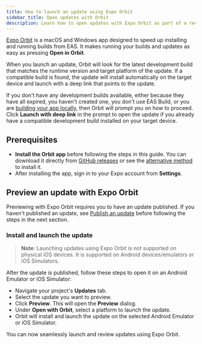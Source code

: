 ```yaml
---
title: How to launch an update using Expo Orbit
sidebar_title: Open updates with Orbit
description: Learn how to open updates with Expo Orbit as part of a review workflow.
---
```



[Expo Orbit](https://expo.dev/orbit) is a macOS and Windows app designed to speed up installing and running builds from EAS. It makes running your builds and updates as easy as pressing **Open in Orbit**.

<Collapsible summary="How does automatic installation and launching of updates work?">

When you launch an update, Orbit will look for the latest development build that matches the runtime version and target platform of the update. If a compatible build is found, the update will install automatically on the target device and launch with a deep link that points to the update.

If you don't have any development builds available, either because they have all expired, you haven't created one, you don't use EAS Build, or you are [building your app locally](/guides/local-app-development/), then Orbit will prompt you on how to proceed. Click **Launch with deep link** in the prompt to open the update if you already have a compatible development build installed on your target device.

</Collapsible>

## Prerequisites

- **Install the Orbit app** before following the steps in this guide. You can download it directly from [GitHub releases](https://github.com/expo/orbit/releases) or see the [alternative method](/build/orbit/#installation) to install it.
- After installing the app, sign in to your Expo account from **Settings**.

## Preview an update with Expo Orbit

<ContentSpotlight
  controls
  file="review/updates-with-orbit.mp4"
  caption="Expo Orbit launching an update directly from EAS dashboard to an iOS Simulator."
/>

Previewing with Expo Orbit requires you to have an update published. If you haven't published an update, see [Publish an update](/eas-update/getting-started/#publish-an-update) before following the steps in the next section.

### Install and launch the update

> **Note**: Launching updates using Expo Orbit is not supported on physical iOS devices. It is supported on Android devices/emulators or iOS Simulators.

After the update is published, follow these steps to open it on an Android Emulator or iOS Simulator:

- Navigate your project's **Updates** tab.
- Select the update you want to preview.
- Click **Preview**. This will open the **Preview** dialog.
- Under **Open with Orbit**, select a platform to launch the update.
- Orbit will install and launch the update on the selected Android Emulator or iOS Simulator.

You can now seamlessly launch and review updates using Expo Orbit.
